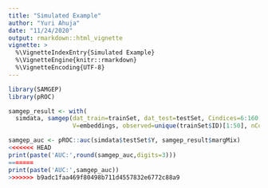 ```yaml
---
title: "Simulated Example"
author: "Yuri Ahuja"
date: "11/24/2020"
output: rmarkdown::html_vignette
vignette: >
  %\VignetteIndexEntry{Simulated Example}
  %\VignetteEngine{knitr::rmarkdown}
  %\VignetteEncoding{UTF-8}
---
```


```r
library(SAMGEP)
library(pROC)
```


```r
samgep_result <- with(
  simdata, samgep(dat_train=trainSet, dat_test=testSet, Cindices=6:160, lambda=0.05,
                  V=embeddings, observed=unique(trainSet$ID)[1:50], nCores=1))
```


```r
samgep_auc <- pROC::auc(simdata$testSet$Y, samgep_result$margMix)
<<<<<<< HEAD
print(paste('AUC:',round(samgep_auc,digits=3)))
=======
print(paste('AUC:',samgep_auc))
>>>>>>> b9adc1faa469f80498b711d4557832e6772c88a9
```

